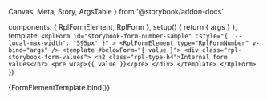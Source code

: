   Canvas,
  Meta,
  Story,
  ArgsTable
} from '@storybook/addon-docs'

  components: { RplFormElement, RplForm },
  setup() {
    return { args }
  },
  template: `
    <RplForm
      id="storybook-form-number-sample"
      :style="{
        '--local-max-width': '595px'
      }"
    >
      <RplFormElement type="RplFormNumber" v-bind="args" />
      <template #belowForm="{ value }">
        <div class="rpl-storybook-form-values">
          <h2 class="rpl-type-h4">Internal form values</h2>
          <pre wrap>{{ value }}</pre>
        </div>
      </template>
    </RplForm>
`
})

<Meta title='Forms/Input' component={RplFormElement} />

<Canvas>
  <Story
    name='Number'
    args={{
      value: "1",
      min: 0,
      max: 10,
      step: 1
    }}
  >
    {FormElementTemplate.bind()}
  </Story>
</Canvas>

